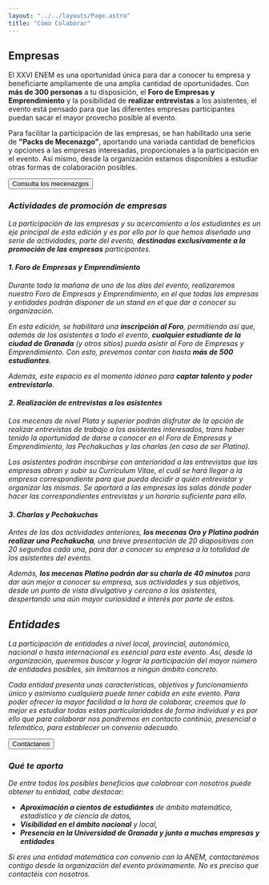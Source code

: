 ```yaml
---
layout: "../../layouts/Page.astro"
title: "Cómo Colaborar"
---
```



<Nav />

## Empresas

El XXVI ENEM es una oportunidad única para dar a conocer tu empresa y
beneficiarte ampliamente de una amplia cantidad de oportunidades. Con **más de
300 personas** a tu disposición, el **Foro de Empresas y Emprendimiento** y la
posibilidad de **realizar entrevistas** a los asistentes, el evento está pensado
para que las diferentes empresas participantes puedan sacar el mayor provecho
posible al evento.

Para facilitar la participación de las empresas, se han habilitado una serie de
**"Packs de Mecenazgo"**, aportando una variada cantidad de beneficios y
opciones a las empresas interesadas, proporcionales a la participación en el
evento. Así mismo, desde la organización estamos disponibles a estudiar otras
formas de colaboración posibles.

<Button class="*:m-0" href="/2025/colaboracion/mecenazgos">
  Consulta los mecenazgos <i class="i-tabler-arrow-right size-5 -mb-1" />
</Button>

### Actividades de promoción de empresas

La participación de las empresas y su acercamiento a los estudiantes es un eje
principal de esta edición y es por ello por lo que hemos diseñado una serie de
actividades, parte del evento, **destinadas exclusivamente a la promoción de las
empresas** participantes.

#### 1. Foro de Empresas y Emprendimiento

Durante toda la mañana de uno de los días del evento, realizaremos nuestro Foro
de Empresas y Emprendimiento, en el que todas las empresas y entidades podrán
disponer de un stand en el que dar a conocer su organización.

En esta edición, se habilitará una **inscripción al Foro**, permitiendo así que,
además de los asistentes a todo el evento, **cualquier estudiante de la ciudad
de Granada** (y otros sitios) pueda asistir al Foro de Empresas y
Emprendimiento. Con esto, prevemos contar con hasta **más de 500 estudiantes**.

Además, este espacio es el momento idóneo para **captar talento y poder
entrevistarlo**.

#### 2. Realización de entrevistas a los asistentes

Los mecenas de nivel Plata y superior podrán disfrutar de la opción de realizar
entrevistas de trabajo a los asistentes interesados, trans haber tenido la
oportunidad de darse a conocer en el Foro de Empresas y Emprendimiento, las
Pechakuchas y las charlas (en caso de ser Platino).

Los asistentes podrán inscribirse con anterioridad a las entrevistas que las
empresas abran y subir su Currículum Vitae, el cuál se hará llegar a la empresa
correspondiente para que pueda decidir a quién entrevistar y organizar las
mismas. Se aportará a las empresas las salas dónde poder hacer las
correspondientes entrevistas y un horario suficiente para ello.

#### 3. Charlas y Pechakuchas

Antes de las dos actividades anteriores, **los mecenas Oro y Platino podrán
realizar una Pechakucha**, una breve presentación de 20 diapositivas con 20
segundos cada una, para dar a conocer su empresa a la totalidad de los
asistentes del evento.

Además, **los mecenas Platino podrán dar su charla de 40 minutos** para dar aún
mejor a conocer su empresa, sus actividades y sus objetivos, desde un punto de
vista divulgativo y cercano a los asistentes, despertando una aún mayor
curiosidad e interés por parte de estos.

## Entidades

La participación de entidades a nivel local, provincial, autonómico, nacional o
hasta internacional es esencial para este evento. Así, desde la organización,
queremos buscar y lograr la participación del mayor número de entidades
posibles, sin limitarnos a ningún ámbito concreto.

Cada entidad presenta unas características, objetivos y funcionamiento único y
asimismo cualquiera puede tener cabida en este evento. Para poder ofrecer la
mayor facilidad a la hora de colaborar, creemos que lo mejor es estudiar todas
estas particularidades de forma individual y es por ello que para colaborar nos
pondremos en contacto continúo, presencial o telemático, para establecer un
convenio adecuado.

<Button href="mailto:enem2025@anem.es" class="*:m-0">
  <span class="i-tabler-mail size-5 -mb-1" /> Contáctanos
</Button>

### Qué te aporta

De entre todos los posibles beneficios que colabroar con nosotros puede obtener
tu entidad, cabe destacar:

- **Aproximación a cientos de estudiántes** de ámbito matemático, estadístico y
  de ciencia de datos,
- **Visibilidad en el ámbito nacional** y local,
- **Presencia en la Universidad de Granada y junto a muchas empresas y
  entidades**

_Si eres una entidad matemática con convenio con la ANEM, contactarémos contigo
desde la organización del evento próximamente. No es preciso que contactéis con
nosotros._
